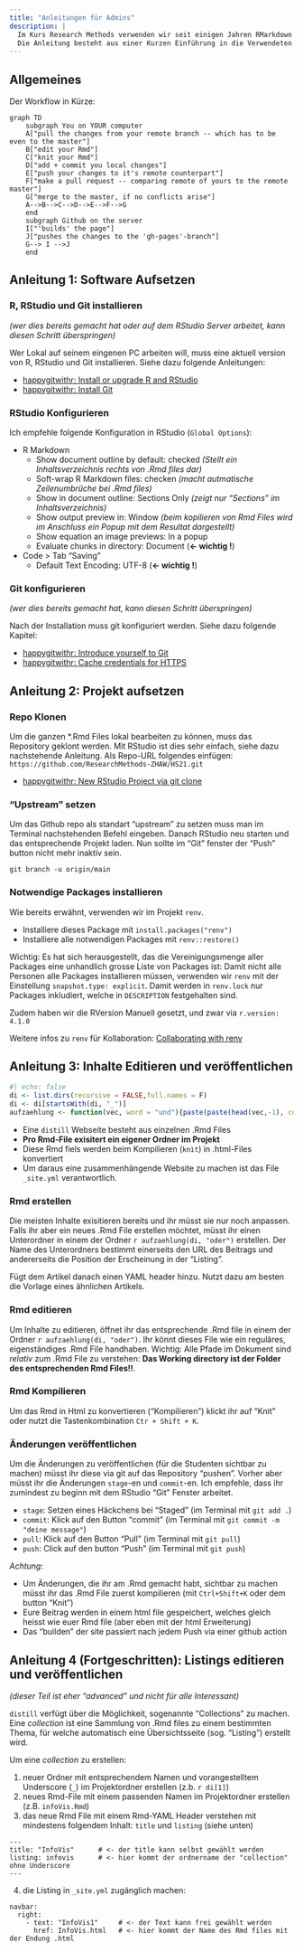 ```yaml
---
title: "Anleitungen für Admins"
description: |
  Im Kurs Research Methods verwenden wir seit einigen Jahren RMarkdown um die R Unterlagen für die Studenten bereit zu stellen. Diese Anleitung soll alle nötigen Informationen für "Admins" zur Verfügung stellen, damit dieser Prozess möglichst reibungslos abläuft. 
  Die Anleitung besteht aus einer Kurzen Einführung in die Verwendeten Tools ("distill" und "renv") sowie drei Anleitungen (1. Software aufsetzen, 2. Projekt aufsetzen, 3. Inhalte editieren und veröffentlichen)
---
```


## Allgemeines

Der Workflow in Kürze:

```mermaid
graph TD
    subgraph You on YOUR computer 
    A["pull the changes from your remote branch -- which has to be even to the master"]
    B["edit your Rmd"]
    C["knit your Rmd"]
    D["add + commit you local changes"]
    E["push your changes to it's remote counterpart"]
    F["make a pull request -- comparing remote of yours to the remote master"]
    G["merge to the master, if no conflicts arise"]
    A-->B-->C-->D-->E-->F-->G
    end
    subgraph Github on the server
    I["'builds' the page"]
    J["pushes the changes to the 'gh-pages'-branch"]
    G--> I -->J
    end
``` 

## Anleitung 1: Software Aufsetzen

### R, RStudio und Git installieren

*(wer dies bereits gemacht hat oder auf dem RStudio Server arbeitet, kann diesen Schritt überspringen)*

Wer Lokal auf seinem eingenen PC arbeiten will, muss eine aktuell version von R, RStudio und Git installieren. Siehe dazu folgende Anleitungen:

-   [happygitwithr: Install or upgrade R and RStudio](https://happygitwithr.com/install-r-rstudio.html)
-   [happygitwithr: Install Git](https://happygitwithr.com/install-git.html)

### RStudio Konfigurieren

Ich empfehle folgende Konfiguration in RStudio (`Global Options`):

-   R Markdown
    -   Show document outline by default: checked *(Stellt ein Inhaltsverzeichnis rechts von .Rmd files dar)*
    -   Soft-wrap R Markdown files: checken *(macht autmatische Zeilenumbrüche bei .Rmd files)*
    -   Show in document outline: Sections Only *(zeigt nur "Sections" im Inhaltsverzeichnis)*
    -   Show output preview in: Window *(beim kopilieren von Rmd Files wird im Anschluss ein Popup mit dem Resultat dargestellt)*
    -   Show equation an image previews: In a popup
    -   Evaluate chunks in directory: Document (**\<- wichtig !**)
-   Code \> Tab "Saving"
    -   Default Text Encoding: UTF-8 (**\<- wichtig !**)

### Git konfigurieren

*(wer dies bereits gemacht hat, kann diesen Schritt überspringen)*

Nach der Installation muss git konfiguriert werden. Siehe dazu folgende Kapitel:

-   [happygitwithr: Introduce yourself to Git](https://happygitwithr.com/hello-git.html)
-   [happygitwithr: Cache credentials for HTTPS](https://happygitwithr.com/credential-caching.html)

## Anleitung 2: Projekt aufsetzen

### Repo Klonen

Um die ganzen \*.Rmd Files lokal bearbeiten zu können, muss das Repository geklont werden. Mit RStudio ist dies sehr einfach, siehe dazu nachstehende Anleitung. Als Repo-URL folgendes einfügen: `https://github.com/ResearchMethods-ZHAW/HS21.git`

-   [happygitwithr: New RStudio Project via git clone](https://happygitwithr.com/new-github-first.html#new-rstudio-project-via-git)

### "Upstream" setzen

Um das Github repo als standart "upstream" zu setzen muss man im Terminal nachstehenden Befehl eingeben. Danach RStudio neu starten und das entsprechende Projekt laden. Nun sollte im "Git" fenster der "Push" button nicht mehr inaktiv sein.

    git branch -u origin/main

### Notwendige Packages installieren

Wie bereits erwähnt, verwenden wir im Projekt `renv`.

-   Installiere dieses Package mit `install.packages("renv")`
-   Installiere alle notwendigen Packages mit `renv::restore()`

Wichtig: Es hat sich herausgestellt, das die Vereinigungsmenge aller Packages eine unhandlich grosse Liste von Packages ist: Damit nicht alle Personen alle Packages installieren müssen, verwenden wir `renv` mit der Einstellung `snapshot.type: explicit`. Damit werden in `renv.lock` nur Packages inkludiert, welche in `DESCRIPTION` festgehalten sind.

Zudem haben wir die RVersion Manuell gesetzt, und zwar via `r.version: 4.1.0`

Weitere infos zu `renv` für Kollaboration: [Collaborating with renv](https://rstudio.github.io/renv/articles/collaborating.html)

## Anleitung 3: Inhalte Editieren und veröffentlichen

```r
#| echo: false
di <- list.dirs(recursive = FALSE,full.names = F)
di <- di[startsWith(di, "_")]
aufzaehlung <- function(vec, word = "und"){paste(paste(head(vec,-1), collapse = ", "),word,tail(vec,1))}

```

-   Eine `distill` Webseite besteht aus einzelnen .Rmd Files
-   **Pro Rmd-File exisitert ein eigener Ordner im Projekt**
-   Diese Rmd fiels werden beim Kompilieren (`knìt`) in .html-Files konvertiert
-   Um daraus eine zusammenhängende Website zu machen ist das File `_site.yml` verantwortlich.

### Rmd erstellen

Die meisten Inhalte exisitieren bereits und ihr müsst sie nur noch anpassen. Falls ihr aber ein neues .Rmd File erstellen möchtet, müsst ihr einen Unterordner in einem der Ordner `r aufzaehlung(di, "oder")` erstellen. Der Name des Unterordners bestimmt einerseits den URL des Beitrags und andererseits die Position der Erscheinung in der "Listing".

Fügt dem Artikel danach einen YAML header hinzu. Nutzt dazu am besten die Vorlage eines ähnlichen Artikels.

### Rmd editieren

Um Inhalte zu editieren, öffnet ihr das entsprechende .Rmd file in einem der Ordner `r aufzaehlung(di, "oder")`. Ihr könnt dieses File wie ein reguläres, eigenständiges .Rmd File handhaben. Wichtig: Alle Pfade im Dokument sind *relativ* zum .Rmd File zu verstehen: **Das Working directory ist der Folder des entsprechenden Rmd Files!!**.

### Rmd Kompilieren

Um das Rmd in Html zu konvertieren ("Kompilieren") klickt ihr auf "Knit" oder nutzt die Tastenkombination `Ctr + Shift + K`.

### Änderungen veröffentlichen

Um die Änderungen zu veröffentlichen (für die Studenten sichtbar zu machen) müsst ihr diese via git auf das Repository "pushen". Vorher aber müsst ihr die Änderungen `stage`-en und `commit`-en. Ich empfehle, dass ihr zumindest zu beginn mit dem RStudio "Git" Fenster arbeitet.

-   `stage`: Setzen eines Häckchens bei "Staged" (im Terminal mit `git add .`)
-   `commit`: Klick auf den Button "commit" (im Terminal mit `git commit -m "deine message"`)
-   `pull`: Klick auf den Button "Pull" (im Terminal mit `git pull`)
-   `push`: Click auf den button "Push" (im Terminal mit `git push`)

*Achtung*:

-   Um Änderungen, die ihr am .Rmd gemacht habt, sichtbar zu machen müsst ihr das .Rmd File zuerst kompilieren (mit `Ctrl+Shift+K` oder dem button "Knit")
-   Eure Beitrag werden in einem html file gespeichert, welches gleich heisst wie euer Rmd file (aber eben mit der html Erweiterung)
-   Das "builden" der site passiert nach jedem Push via einer github action

## Anleitung 4 (Fortgeschritten): Listings editieren und veröffentlichen

*(dieser Teil ist eher "advanced" und nicht für alle Interessant)*

`distill` verfügt über die Möglichkeit, sogenannte "Collections" zu machen. Eine *collection* ist eine Sammlung von .Rmd files zu einem bestimmten Thema, für welche automatisch eine Übersichtsseite (sog. "Listing") erstellt wird.

Um eine *collection* zu erstellen:

1.  neuer Ordner mit entsprechendem Namen und vorangestelltem Underscore (`_`) im Projektordner erstellen (z.b. `r di[1]`)
2.  neues Rmd-File mit einem passenden Namen im Projektordner erstellen (z.B. `infoVis.Rmd`)
3.  das neue Rmd File mit einem Rmd-YAML Header verstehen mit mindestens folgendem Inhalt: `title` und `listing` (siehe unten)

<!-- -->

    ---
    title: "InfoVis"      # <- der title kann selbst gewählt werden
    listing: infovis      # <- hier kommt der ordnername der "collection" ohne Underscore
    ---

4.  die Listing in `_site.yml` zugänglich machen:

<!-- -->

    navbar:
      right:
        - text: "InfoVis1"     # <- der Text kann frei gewählt werden
          href: InfoVis.html   # <- hier kommt der Name des Rmd files mit der Endung .html

